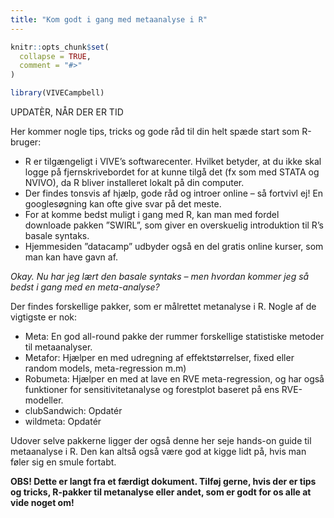 ```yaml
---
title: "Kom godt i gang med metaanalyse i R"
---
```


```r
knitr::opts_chunk$set(
  collapse = TRUE,
  comment = "#>"
)
```

```r
library(VIVECampbell)
```

UPDATÈR, NÅR DER ER TID

Her kommer nogle tips, tricks og gode råd til din helt spæde start som R-bruger: 

-	R er tilgængeligt i VIVE’s softwarecenter. Hvilket betyder, at du ikke skal logge på fjernskrivebordet for at kunne tilgå det (fx som med STATA og NVIVO), da R bliver installeret lokalt på din computer. 
-	Der findes tonsvis af hjælp, gode råd og introer online – så fortvivl ej! En googlesøgning kan ofte give svar på det meste. 
-	For at komme bedst muligt i gang med R, kan man med fordel downloade pakken ”SWIRL”, som giver en overskuelig introduktion til R’s basale syntaks. 
-	Hjemmesiden ”datacamp” udbyder også en del gratis online kurser, som man kan have gavn af.

*Okay. Nu har jeg lært den basale syntaks – men hvordan kommer jeg så bedst i gang med en meta-analyse?*

Der findes forskellige pakker, som er målrettet metanalyse i R. Nogle af de vigtigste er nok: 

* Meta: En god all-round pakke der rummer forskellige statistiske metoder til metaanalyser. 
*	Metafor: Hjælper en med udregning af effektstørrelser, fixed eller random models, meta-regression m.m)
*	Robumeta: Hjælper en med at lave en RVE meta-regression, og har også funktioner for sensitivitetanalyse og
  forestplot baseret på ens RVE-modeller. 
* clubSandwich: Opdatér
* wildmeta: Opdatér
  
Udover selve pakkerne ligger der også denne her seje hands-on guide til metaanalyse i R. Den kan altså også være god at kigge lidt på, hvis man føler sig en smule fortabt. 

**OBS! Dette er langt fra et færdigt dokument. Tilføj gerne, hvis der er tips og tricks, R-pakker til metanalyse eller andet, som er godt for os alle at vide noget om!**
